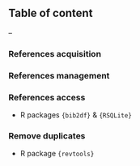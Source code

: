 ## Table of content

--

### References acquisition

### References management

### References access

- R packages `{bib2df}` & `{RSQLite}`

<!-- end -->


### Remove duplicates

- R package `{revtools}`
